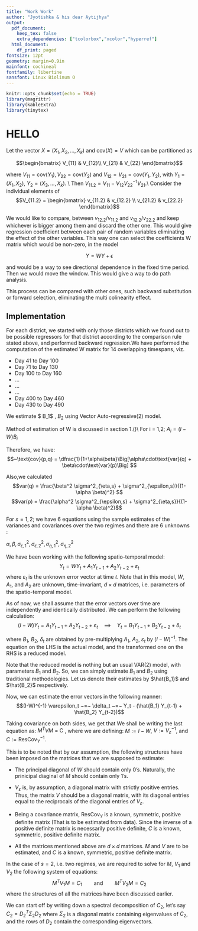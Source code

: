 ```yaml
---
title: "Work Work"
author: "Jyotishka & his dear Aytijhya"
output:
  pdf_document:
    keep_tex: false
    extra_dependencies: ["tcolorbox","xcolor","hyperref"]
  html_document:
    df_print: paged
fontsize: 12pt
geometry: margin=0.9in
mainfont: cochineal
fontfamily: libertine
sansfont: Linux Biolinum O
---
```



```r
knitr::opts_chunk$set(echo = TRUE)
library(magrittr)
library(kableExtra)
library(tinytex)


```

\definecolor{mypink1}{rgb}{0.95, 0.91, 0.85}
\definecolor{Prussian}{rgb}{0,0.2,0.4}
\definecolor{DeepBlue}{HTML}{3E0080}

# HELLO
Let the vector $X = (X_1, X_2, . . . , X_k)$
and $\text{cov}(X) = V$ which can be partitioned as

$$\begin{bmatrix}
V_{11} & V_{12}\\
V_{21} & V_{22}
\end{bmatrix}$$

where $V_{11} = \text{cov}(Y_1), V_{22} = \text{cov}(Y_2)$ and $V_{12} = V_{21} = \text{cov}(Y_1, Y_2)$, with 
$Y_1 = (X_1, X_2)$,
$Y_2 = (X_3, . . . , X_k)$. \\
Then $V_{11.2} = V_{11} - V_{12}V_{22}^{-1}V_{21}$.\\
Consider the individual elements of
$$V_{11.2} =
\begin{bmatrix}
v_{11.2} & v_{12.2} \\
v_{21.2} & v_{22.2}
\end{bmatrix}$$

We would like to compare, between $v_{12.2}/v_{11.2}$ and $v_{12.2}/v_{22.2}$ and keep whichever is bigger among them and discard the other one. This would give regression coefficient between each pair of random variables eliminating the effect of the other variables. This way one can select the coefficients W matrix which would be non-zero, in the model

$$Y = W Y + \epsilon$$

and would be a way to see directional dependence in the fixed time period. Then we would
move the window. This would give a way to do path analysis. 

This process can be compared with other ones, such backward substitution or forward selection, eliminating the multi colinearity effect.

## Implementation
For each district, we started with only those districts which we found out to be possible regressors for that district according to the comparison rule stated above, and performed backward regression.We have performed the computation of the estimated W matrix for 14 overlapping timespans, viz. 

- Day 41 to Day 100
- Day 71 to Day 130
- Day 100 to Day 160
- ...
- ...
- ...
- Day 400 to Day 460
- Day 430 to Day 490

\url{https://docs.google.com/spreadsheets/d/1RDhOMN0rF_tmnRcIUM1PpAdJuo0pNU9t/edit?usp=sharing&ouid=115423038723750570450&rtpof=true&sd=true}

\section{\textbf{\textcolor{DeepBlue}{Estimation of W in the model $ Y=WY +\epsilon $}}}
\subsection{Traditional method}



\subsection{Rigobon's Method of Partitioning}




\subsection{GKB Method}

\section{\textbf{\textcolor{DeepBlue}{Estimation reduced model $Y_t = B_1 Y_{t-1} + B_2 Y_{t-2} + \delta_t$}}}

We estimate $ B_1$ , $B_2$ using Vector Auto-regressive(2) model.

\section{\textbf{\textcolor{DeepBlue}{Estimation of the original spatio-temporal model $ Y_t = WY_t + A_1 Y_{t-1} + A_2 Y_{t-2} + \varepsilon_t $}}}
Method of estimation of W is discussed in section 1.(\textcolor{red}{Why this W and the W of the model in section 1 should be same?})\\
For i = 1,2; 
$A_i = (I-W)B_i$

\begin{align*}
    \text{cov}(p,q) &= \text{cov}(\alpha q + \varepsilon , \beta p + \eta)\\
    &= \alpha\beta\cdot\text{cov}(p,q) + \alpha\cdot\text{cov}(q,\eta) + \beta\cdot\text{cov}(p,\varepsilon)\\
    &= \alpha\beta\cdot\text{cov}(p,q) + \alpha\cdot\text{cov}(q,q - \beta p) + \beta\cdot\text{cov}(p,p - \alpha q)\\
    &= \alpha\cdot\text{var}(q) + \beta\cdot\text{var}(p) - \alpha\beta\cdot\text{cov}(p,q)
\end{align*}

Therefore, we have:
$$~\text{cov}(p,q) = \dfrac{1}{1+\alpha\beta}\Big[\alpha\cdot\text{var}(q) + \beta\cdot\text{var}(p)\Big] $$

Also,we calculated 
$$var(q) = \frac{\beta^2 \sigma^2_{\eta,s} + \sigma^2_{\epsilon,s}}{(1-\alpha \beta)^2} $$
$$var(p) = \frac{\alpha^2 \sigma^2_{\epsilon,s} + \sigma^2_{\eta,s}}{(1-\alpha \beta)^2}$$

For $s=1,2$; we have 6 equations using the sample estimates of the variances and covariances over the two regimes and there are 6 unknowns :

$\alpha, \beta, \sigma^2_{\epsilon,1}, \sigma^2_{\epsilon,2}, \sigma^2_{\eta,1}, \sigma^2_{\eta,2}$




\section{\textbf{\textcolor{DeepBlue}{An Approach to estimate $W$, $V_1$ and $V_2$}}}

We have been working with the following spatio-temporal model: $$Y_t = W Y_t + A_1 Y_{t-1} + A_2 Y_{t-2} + \varepsilon_t$$ where $\varepsilon_t$ is the unknown error vector at time $t$. Note that in this model, $W$, $A_1$, and $A_2$ are unknown, time-invariant, $d \times d$ matrices, i.e. parameters of the spatio-temporal model.

As of now, we shall assume that the error vectors over time are independently and identically distributed. We can perform the following calculation:
$$(I - W) Y_t =  A_1 Y_{t-1} + A_2 Y_{t-2} + \varepsilon_t \quad\implies\quad Y_t =  B_1 Y_{t-1} + B_2 Y_{t-2} + \delta_t$$

where $B_1$, $B_2$, $\delta_t$ are obtained by pre-multiplying $A_1$, $A_2$, $\varepsilon_t$ by $(I - W)^{-1}$. The equation on the LHS is the actual model, and the transformed one on the RHS is a reduced model.

Note that the reduced model is nothing but an usual VAR(2) model, with parameters $B_1$ and $B_2$. So, we can simply estimate $B_1$ and $B_2$ using traditional methodologies. Let us denote their estimates by $\hat{B_1}$ and $\hat{B_2}$ respectively.

Now, we can estimate the error vectors in the following manner:
$$(I-W)^{-1} \varepsilon_t ~=~ \delta_t ~=~ Y_t - (\hat{B_1} Y_{t-1} + \hat{B_2} Y_{t-2})$$

\begin{tcolorbox}
We shall be making an assumption that the covariance matrix of $\varepsilon_t$, say $V$, is a diagonal matrix.
\end{tcolorbox}

Taking covariance on both sides, we get that
\begin{align*}
  &\qquad\quad (I-W)^{-1} \varepsilon_t  ~=~ Y_t - (\hat{B_1} Y_{t-1} + \hat{B_2} Y_{t-2})\\
  &\implies~ \text{cov}\big((I-W)^{-1} \varepsilon_t\big)  ~=~ \text{cov}\big(Y_t - (\hat{B_1} Y_{t-1} + \hat{B_2} Y_{t-2})\big)\\
  &\implies~(I-W)^{-1} V_\varepsilon \big((I-W)^{-1}\big)^{T} ~=~ \text{ResCov}_Y\\
  &\implies~ (I-W)^{T} V^{-1}_\varepsilon (I-W) ~=~ \text{ResCov}^{-1}_Y\\
\end{align*} 
We shall be writing the last equation as: $M^{T}VM ~=~ \text{C}$ , where we are defining: $M := I-W$, $V := V^{-1}_\varepsilon$, and $C := \text{ResCov}^{-1}_Y$.

This is to be noted that by our assumption, the following structures have been imposed on the matrices that we are supposed to estimate:

- The principal diagonal of $W$ should contain only $0$'s. Naturally, the prinicipal diaginal of $M$ should contain only $1$'s.

- $V_\varepsilon$ is, by assumption, a diagonal matrix with strictly positive entries. Thus, the matrix $V$ should be a diagonal matrix, with its diagonal entries equal to the reciprocals of the diagonal entries of $V_\varepsilon$.

- Being a covariance matrix, $\text{ResCov}_Y$ is a known, symmetric, positive definite matrix (That is to be estimated from data). Since the inverse of a positive definite matrix is necessarily positive definite, $C$ is a known, symmetric, positive definite matrix.

- All the matrices mentioned above are $d\times d$ matrices. $M$ and $V$ are to be estimated, and $C$ is a known, symmetric, positive definite matrix.



\begin{tcolorbox}[colback=red!5, colframe=red!75!black, title=Estimation for two regimes]
We can partition our time series dataset into multiple regimes, and estimate $M$ and $V$ accordingly. For simplicity, we may consider two regimes. In general, for the $s$-th regime, we shall be denoting the the corresponding matrices by $M$, $V_s$ and $C_s$. Note that $M$ is independent of $s$, because we are assuming that the spatial matrix $W$ remains invariant over time.
%\tcblower
%Here, you see the lower part of the box.
\end{tcolorbox}

In the case of $s = 2$, i.e. two regimes, we are required to solve for $M$, $V_1$ and $V_2$ the following system of equations:
$$M^{T} V_1 M = C_1\qquad\text{and}\qquad M^{T} V_2 M = C_2$$
where the structures of all the matrices have been discussed earlier.

We can start off by writing down a spectral decomposition of $C_2$, let's say $C_2 = D^{T}_2 \Sigma_2 D_2$ where $\Sigma_2$ is a diagonal matrix containing eigenvalues of $C_2$, and the rows of $D_2$ contain the corresponding eigenvectors.












